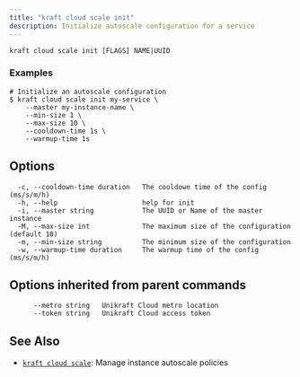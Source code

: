 ```yaml
---
title: "kraft cloud scale init"
description: Initialize autoscale configuration for a service
---
```


```
kraft cloud scale init [FLAGS] NAME|UUID
```

### Examples

```
# Initialize an autoscale configuration
$ kraft cloud scale init my-service \
	--master my-instance-name \
	--min-size 1 \
	--max-size 10 \
	--cooldown-time 1s \
	--warmup-time 1s

```

## Options

```
  -c, --cooldown-time duration   The cooldown time of the config (ms/s/m/h)
  -h, --help                     help for init
  -i, --master string            The UUID or Name of the master instance
  -M, --max-size int             The maximum size of the configuration (default 10)
  -m, --min-size string          The minimum size of the configuration
  -w, --warmup-time duration     The warmup time of the config (ms/s/m/h)
```

## Options inherited from parent commands

```
      --metro string   Unikraft Cloud metro location
      --token string   Unikraft Cloud access token
```

## See Also

* [`kraft cloud scale`](/docs/cli/reference/kraft/cloud/scale): Manage instance autoscale policies

